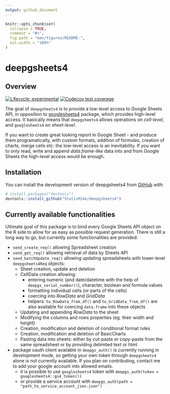 ```yaml
---
output: github_document
---
```


<!-- README.md is generated from README.Rmd. Please edit that file -->

```r
knitr::opts_chunk$set(
  collapse = TRUE,
  comment = "#>",
  fig.path = "man/figures/README-",
  out.width = "100%"
)
```

# deepgsheets4

## Overview

<!-- badges: start -->
[![Lifecycle: experimental](https://img.shields.io/badge/lifecycle-experimental-orange.svg)](https://lifecycle.r-lib.org/articles/stages.html#experimental)
[![Codecov test coverage](https://codecov.io/gh/StatisMike/deepgsheets4/branch/main/graph/badge.svg)](https://app.codecov.io/gh/StatisMike/deepgsheets4?branch=main)
<!-- badges: end -->

The goal of `deepgsheets4` is to provide a low-level access to Google Sheets API, in
opposition to [googlesheets4](https://github.com/tidyverse/googlesheets4){target="_blank"}
package, which provides high-level access. It basically means that `deepgsheets4`
allows operations on *cell-level*, and `googlesheets4` on *sheet-level*. 

If you want to create great looking report in Google Sheet - and produce them
programatically, with custom formats, addition of formulas, creation of charts,
merge cells etc: the low-level access is an inevitability. If you want to only 
read, write and append *data.frame-like* data into and from Google Sheets
the high-level access would be enough.

## Installation

You can install the development version of deepgsheets4 from [GitHub](https://github.com/) with:

``` r
# install.packages("devtools")
devtools::install_github("StatisMike/deepgsheets4")
```

## Currently available functionalities

Ultimate goal of this package is to bind every Google Sheets API object on the
R side to allow for as easy as possible request generation. There is still a
long way to go, but currently some functionalities are provided:

- `send_create_req()` allowing Spreadsheet creation
- `send_get_req()` allowing retrieval of data by Sheets API
- `send_batchUpdate_req()` allowing updating spreadsheets with lower-level 
`deepgsheets4Req` objects:
  - Sheet creation, update and deletion
  - CellData creation allowing:
    - entering numeric (and date/datetime with the help of `deepgs_serial_number()`), 
    character, boolean and formula values
    - formatting individual cells (or parts of the cells)
    - coercing into *RowData* and *GridData*
    - helpers: `to_RowData_from_df()` and `to_GridData_from_df()` are also available
    for coercing `data.frame` into these objects
  - Updating and appending *RowData* to the sheet
  - Modifying the columns and rows properties (eg. their width and height)
  - Creation, modification and deletion of conditional format rules
  - Creation, modification and deletion of BasicCharts
  - Pasting data into sheets: either by cut-paste or copy-paste from the same
  spreadsheet or by providing delimited text or html
  
- package oauth client available in `deepgs_auth()` is currently running in
development mode, so getting your own token through `deepgsheets4` alone is not
currently available. If you plan on contributing, contact me to add your google
account into allowed emails.
  - it is possible to use `googlesheets4` token with `deepgs_auth(token = googlesheets4::gs4_token())`
  - or provide a service account with `deepgs_auth(path = "path_to_service_account_json.json")`

